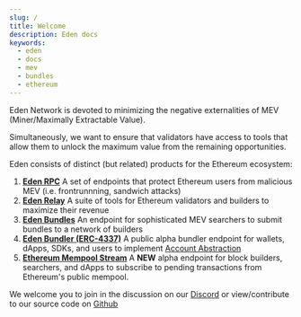 ```yaml
---
slug: /
title: Welcome
description: Eden docs
keywords:
  - eden
  - docs
  - mev
  - bundles
  - ethereum
---
```


Eden Network is devoted to minimizing the negative externalities of MEV (Miner/Maximally Extractable Value).

Simultaneously, we want to ensure that validators have access to tools that allow them to unlock the maximum value from the remaining opportunities.

Eden consists of distinct (but related) products for the Ethereum ecosystem:

1. [**Eden RPC**](./eden-rpc/overview) A set of endpoints that protect Ethereum users from malicious MEV (i.e. frontrunnning, sandwich attacks)
2. [**Eden Relay**](./eden-relay/overview) A suite of tools for Ethereum validators and builders to maximize their revenue
3. [**Eden Bundles**](./eden-bundles/overview) An endpoint for sophisticated MEV searchers to submit bundles to a network of builders
4. [**Eden Bundler (ERC-4337)**](./eden-bundler/overview) A public alpha bundler endpoint for wallets, dApps, SDKs, and users to implement [Account Abstraction](https://eips.ethereum.org/EIPS/eip-4337)
5. [**Ethereum Mempool Stream**](./eden-mempool-streaming-service) A **NEW** alpha endpoint for block builders, searchers, and dApps to subscribe to pending transactions from Ethereum's public mempool.

We welcome you to join in the discussion on our [Discord](https://discord.gg/ZhB9mpWWG3) or view/contribute to our source code on [Github](https://github.com/eden-network)